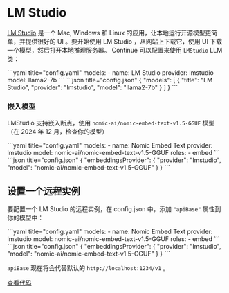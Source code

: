 
# LM Studio

[LM Studio](https://lmstudio.ai) 是一个 Mac, Windows 和 Linux 的应用，让本地运行开源模型更简单，并提供很好的 UI 。要开始使用 LM Studio ，从网站上下载它，使用 UI 下载一个模型，然后打开本地推理服务器。 Continue 可以配置来使用 `LMStudio` LLM 类：

<Tabs groupId="config-example">
  <TabItem value="yaml" label="YAML">
  ```yaml title="config.yaml"
  models:
    - name: LM Studio
      provider: lmstudio
      model: llama2-7b
  ```
  </TabItem>
  <TabItem value="json" label="JSON">
  ```json title="config.json"
  {
    "models": [
      {
        "title": "LM Studio",
        "provider": "lmstudio",
        "model": "llama2-7b"
      }
    ]
  }
  ```
  </TabItem>
</Tabs>

### 嵌入模型

LMStudio 支持嵌入断点，使用 `nomic-ai/nomic-embed-text-v1.5-GGUF` 模型（在 2024 年 12 月，检查你的模型）

<Tabs groupId="config-example">
  <TabItem value="yaml" label="YAML">
  ```yaml title="config.yaml"
  models:
    - name: Nomic Embed Text
      provider: lmstudio
      model: nomic-ai/nomic-embed-text-v1.5-GGUF
      roles:
        - embed
  ```
  </TabItem>
  <TabItem value="json" label="JSON">
  ```json title="config.json"
  {
    "embeddingsProvider": {
      "provider": "lmstudio",
      "model": "nomic-ai/nomic-embed-text-v1.5-GGUF"
    }
  }
  ```
  </TabItem>
</Tabs>

## 设置一个远程实例

要配置一个 LM Studio 的远程实例，在 config.json 中，添加 `"apiBase"` 属性到你的模型中：

<Tabs groupId="config-example">
  <TabItem value="yaml" label="YAML">
  ```yaml title="config.yaml"
  models:
    - name: Nomic Embed Text
      provider: lmstudio
      model: nomic-ai/nomic-embed-text-v1.5-GGUF
      roles:
        - embed
  ```
  </TabItem>
  <TabItem value="json" label="JSON">
  ```json title="config.json"
  {
    "embeddingsProvider": {
      "provider": "lmstudio",
      "model": "nomic-ai/nomic-embed-text-v1.5-GGUF"
    }
  }
  ```
  </TabItem>
</Tabs>

`apiBase` 现在将会代替默认的 `http://localhost:1234/v1` 。

[查看代码](https://github.com/continuedev/continue/blob/main/core/llm/llms/LMStudio.ts)
